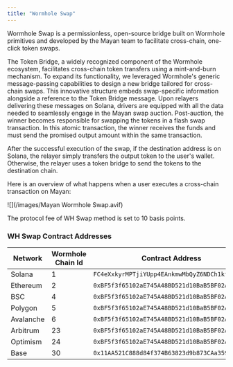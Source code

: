 ```yaml
---
title: "Wormhole Swap"
---
```


Wormhole Swap is a permissionless, open-source bridge built on Wormhole primitives and developed by the Mayan team to facilitate cross-chain, one-click token swaps.

The Token Bridge, a widely recognized component of the Wormhole ecosystem, facilitates cross-chain token transfers using a mint-and-burn mechanism. To expand its functionality, we leveraged Wormhole's generic message-passing capabilities to design a new bridge tailored for cross-chain swaps. This innovative structure embeds swap-specific information alongside a reference to the Token Bridge message. Upon relayers delivering these messages on Solana, drivers are equipped with all the data needed to seamlessly engage in the Mayan swap auction. Post-auction, the winner becomes responsible for swapping the tokens in a flash swap transaction. In this atomic transaction, the winner receives the funds and must send the promised output amount within the same transaction.

After the successful execution of the swap, if the destination address is on Solana, the relayer simply transfers the output token to the user's wallet. Otherwise, the relayer uses a token bridge to send the tokens to the destination chain.

Here is an overview of what happens when a user executes a cross-chain transaction on Mayan:

<Frame caption="Overview of the flow">
  ![](/images/Mayan Wormhole Swap.avif)
</Frame>

The protocol fee of WH Swap method is set to 10 basis points.

### WH Swap Contract Addresses

| Network   | Wormhole Chain Id | Contract Address                               |
| --------- | ----------------- | ---------------------------------------------- |
| Solana    | 1                 | `FC4eXxkyrMPTjiYUpp4EAnkmwMbQyZ6NDCh1kfLn6vsf` |
| Ethereum  | 2                 | `0xBF5f3f65102aE745A48BD521d10BaB5BF02A9eF4`   |
| BSC       | 4                 | `0xBF5f3f65102aE745A48BD521d10BaB5BF02A9eF4`   |
| Polygon   | 5                 | `0xBF5f3f65102aE745A48BD521d10BaB5BF02A9eF4`   |
| Avalanche | 6                 | `0xBF5f3f65102aE745A48BD521d10BaB5BF02A9eF4`   |
| Arbitrum  | 23                | `0xBF5f3f65102aE745A48BD521d10BaB5BF02A9eF4`   |
| Optimism  | 24                | `0xBF5f3f65102aE745A48BD521d10BaB5BF02A9eF4`   |
| Base      | 30                | `0x11AA521C888d84f374B63823d9b873CAa3591f55`   |